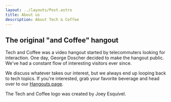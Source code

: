 ```yaml
---
layout: ../layouts/Post.astro
title: About us
description: About Tech & Coffee
---
```



## The original "and Coffee" hangout

Tech and Coffee was a video hangout started by telecommuters looking for interaction. One day, George Doscher decided to make the hangout public. We've had a constant flow of interesting visitors ever since.

We discuss whatever takes our interest, but we always end up looping back to tech topics. If you're interested, grab your favorite beverage and head over to our [Hangouts page].

<Credit>
The Tech and Coffee logo was created by Joey Esquivel.
</Credit>

[Hangouts page]: ../hangouts
